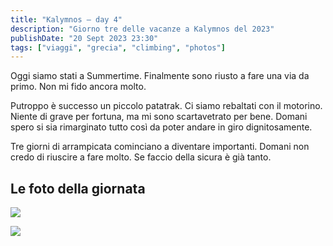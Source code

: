 ```yaml
---
title: "Kalymnos — day 4"
description: "Giorno tre delle vacanze a Kalymnos del 2023"
publishDate: "20 Sept 2023 23:30"
tags: ["viaggi", "grecia", "climbing", "photos"]
---
```


Oggi siamo stati a Summertime.
Finalmente sono riusto a fare una via da primo. Non mi fido ancora molto.

Putroppo è successo un piccolo patatrak. Ci siamo rebaltati con il motorino. Niente di grave per fortuna, ma mi sono scartavetrato per bene. Domani spero si sia rimarginato tutto così da poter andare in giro dignitosamente.

Tre giorni di arrampicata cominciano a diventare importanti. Domani non credo di riuscire a fare molto. Se faccio della sicura è già tanto.

## Le foto della giornata

![](./1.jpeg)

![](./2.jpeg)
